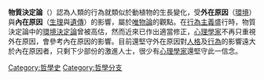 {{Unreferenced|time=2021-12-25T02:08:58+00:00}}
'''物質決定論'''（{{lang-en|physical determinism}}）認為人類的行為就類似於動植物的生長變化，受'''外在原因'''（[[環境|環境]]）與'''內在原因'''（[[生理|生理]]與[[遺傳|遺傳]]）的影響，屬於[[唯物論|唯物論]]的觀點。在[[行為主義|行為主義]]盛行時，物質決定論中的[[環境決定論|環境決定論]]曾被高估，然而近來已作出適當修正，[[心理學家|心理學家]]不再只重視外在原因，會參考內在原因的影響。目前還堅守外在原因對[[人格|人格]]及[[行為|行為]]的影響遠大於內在原因者，只剩下少部份的激進人士，很少有[[心理學家|心理學家]]還堅守此一信念。

[[Category:哲學史|Category:哲學史]]
[[Category:哲學分支|Category:哲學分支]]
{{哲學小作品}}